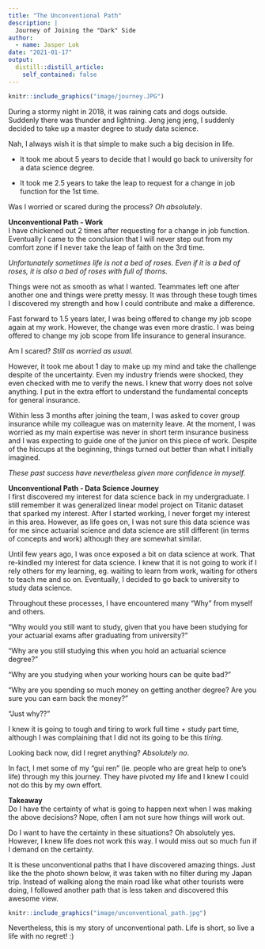 ```yaml
---
title: "The Unconventional Path"
description: |
  Journey of Joining the "Dark" Side
author:
  - name: Jasper Lok 
date: "2021-01-17"
output:
  distill::distill_article:
    self_contained: false
---
```


```r
knitr::include_graphics("image/journey.JPG")

```


During a stormy night in 2018, it was raining cats and dogs outside. Suddenly there was thunder and lightning. Jeng jeng jeng, I suddenly decided to take up a master degree to study data science.

Nah, I always wish it is that simple to make such a big decision in life.

- It took me about 5 years to decide that I would go back to university for a data science degree.<br  />

- It took me 2.5 years to take the leap to request for a change in job function for the 1st time. <br  />


Was I worried or scared during the process? *Oh absolutely*.


**Unconventional Path - Work**<br   />
I have chickened out 2 times after requesting for a change in job function. Eventually I came to the conclusion that I will never step out from my comfort zone if I never take the leap of faith on the 3rd time. 


*Unfortunately sometimes life is not a bed of roses. Even if it is a bed of roses, it is also a bed of roses with full of thorns.*


Things were not as smooth as what I wanted. Teammates left one after another one and things were pretty messy. It was through these tough times I discovered my strength and how I could contribute and make a difference.


Fast forward to 1.5 years later, I was being offered to change my job scope again at my work. However, the change was even more drastic. I was being offered to change my job scope from life insurance to general insurance. 


Am I scared? *Still as worried as usual.* 


However, it took me about 1 day to make up my mind and take the challenge despite of the uncertainty. Even my industry friends were shocked, they even checked with me to verify the news. I knew that worry does not solve anything. I put in the extra effort to understand the fundamental concepts for general insurance.


Within less 3 months after joining the team, I was asked to cover group insurance while my colleague was on maternity leave. At the moment, I was worried as my main expertise was never in short term insurance business and I was expecting to guide one of the junior on this piece of work. Despite of the hiccups at the beginning, things turned out better than what I initially imagined. 


*These past success have nevertheless given more confidence in myself.* 


**Unconventional Path - Data Science Journey**<br   />
I first discovered my interest for data science back in my undergraduate. I still remember it was generalized linear model project on Titanic dataset that sparked my interest. After I started working, I never forget my interest in this area. However, as life goes on, I was not sure this data science was for me since actuarial science and data science are still different (in terms of concepts and work) although they are somewhat similar. 


Until few years ago, I was once exposed a bit on data science at work. That re-kindled my interest for data science. I knew that it is not going to work if I rely others for my learning, eg. waiting to learn from work, waiting for others to teach me and so on. Eventually, I decided to go back to university to study data science.


Throughout these processes, I have encountered many "Why" from myself and others.


"Why would you still want to study, given that you have been studying for your actuarial exams after graduating from university?"


"Why are you still studying this when you hold an actuarial science degree?"


"Why are you studying when your working hours can be quite bad?"


"Why are you spending so much money on getting another degree? Are you sure you can earn back the money?"


"Just why??"


I knew it is going to tough and tiring to work full time + study part time, although I was complaining that I did not its going to be this *tiring*. 


Looking back now, did I regret anything? *Absolutely no*. 


In fact, I met some of my "gui ren" (ie. people who are great help to one's life) through my this journey. They have pivoted my life and I knew I could not do this by my own effort.



**Takeaway**<br   />
Do I have the certainty of what is going to happen next when I was making the above decisions? Nope, often I am not sure how things will work out.


Do I want to have the certainty in these situations? Oh absolutely yes. However, I knew life does not work this way. I would miss out so much fun if I demand on the certainty.


It is these unconventional paths that I have discovered amazing things. Just like the the photo shown below, it was taken with no filter during my Japan trip. Instead of walking along the main road like what other tourists were doing, I followed another path that is less taken and discovered this awesome view.

```r
knitr::include_graphics("image/unconventional_path.jpg")

```


Nevertheless, this is my story of unconventional path. Life is short, so live a life with no regret! :)


